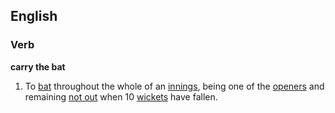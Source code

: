 ==English==
===Verb===
'''carry the bat'''
#{{Cricket}} To [[bat]] throughout the whole of an [[innings]], being one of the [[opener]]s and remaining [[not out]] when 10 [[wicket]]s have fallen.